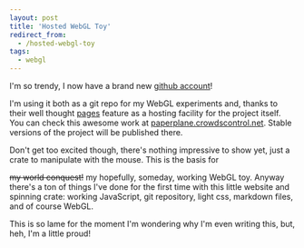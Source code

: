```yaml
---
layout: post
title: 'Hosted WebGL Toy'
redirect_from:
  - /hosted-webgl-toy
tags:
  - webgl
---
```


I'm so trendy, I now have a brand new
[github account](https://github.com/cloderic)!

I'm using it both as a git repo for my WebGL experiments and, thanks to their
well thought [pages](http://pages.github.com/) feature as a hosting facility for
the project itself. You can check this awesome work at
[paperplane.crowdscontrol.net](http://paperplane.crowdscontrol.net/). Stable
versions of the project will be published there.

Don't get too excited though, there's nothing impressive to show yet, just a
crate to manipulate with the mouse. This is the basis for

<span style="text-decoration: line-through;">my world conquest!</span>
my
hopefully,
someday,
working
WebGL
toy.
Anyway
there's
a
ton
of
things
I've
done
for
the
first
time
with
this
little
website
and
spinning
crate:
working
JavaScript,
git
repository,
light
css,
markdown
files,
and
of
course
WebGL.

This is so lame for the moment I'm wondering why I'm even writing this, but,
heh, I'm a little proud!
